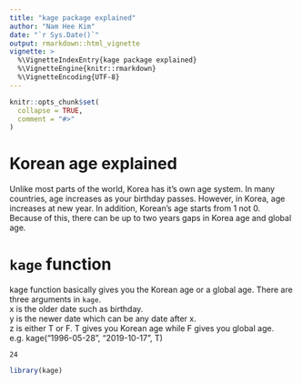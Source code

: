 ```yaml
---
title: "kage package explained"
author: "Nam Hee Kim"
date: "`r Sys.Date()`"
output: rmarkdown::html_vignette
vignette: >
  %\VignetteIndexEntry{kage package explained}
  %\VignetteEngine{knitr::rmarkdown}
  %\VignetteEncoding{UTF-8}
---
```


```r
knitr::opts_chunk$set(
  collapse = TRUE,
  comment = "#>"
)
```

# Korean age explained

Unlike most parts of the world, Korea has it's own age system. In many countries, age increases as your birthday passes. However, in Korea, age increases at new year. In addition, Korean's age starts from 1 not 0.  
Because of this, there can be up to two years gaps in Korea age and global age.  

# `kage` function

kage function basically gives you the Korean age or a global age. There are three arguments in `kage`.  
x is the older date such as birthday.  
y is the newer date which can be any date after x.  
z is either T or F. T gives you Korean age while F gives you global age.  
e.g. kage("1996-05-28", "2019-10-17", T)

    24
    
```r
library(kage)
```
